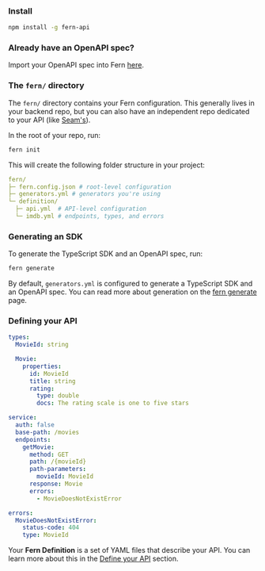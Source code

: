 ### Install

```bash
npm install -g fern-api
```

### Already have an OpenAPI spec?

Import your OpenAPI spec into Fern [here](/api-definition/openapi/import).

### The `fern/` directory

The `fern/` directory contains your Fern configuration. This generally lives in your
backend repo, but you can also have an independent repo dedicated to your API (like [Seam's](https://github.com/seamapi/fern-config)).

In the root of your repo, run:

```bash
fern init
```

This will create the following folder structure in your project:

```yaml
fern/
├─ fern.config.json # root-level configuration
├─ generators.yml # generators you're using
└─ definition/
  ├─ api.yml  # API-level configuration
  └─ imdb.yml # endpoints, types, and errors
```

### Generating an SDK

To generate the TypeScript SDK and an OpenAPI spec, run:

```bash
fern generate
```

By default, `generators.yml` is configured to generate a TypeScript SDK and an
OpenAPI spec. You can read more about generation on the [fern generate](/overview/cli/fern-generate)
page.

### Defining your API

```yaml imdb.yml
types:
  MovieId: string

  Movie:
    properties:
      id: MovieId
      title: string
      rating:
        type: double
        docs: The rating scale is one to five stars

service:
  auth: false
  base-path: /movies
  endpoints:
    getMovie:
      method: GET
      path: /{movieId}
      path-parameters:
        movieId: MovieId
      response: Movie
      errors:
        - MovieDoesNotExistError

errors:
  MovieDoesNotExistError:
    status-code: 404
    type: MovieId
```

Your **Fern Definition** is a set of YAML files that describe your API. You can
learn more about this in the [Define your API](/api-definition/fern-definition/overview) section.
